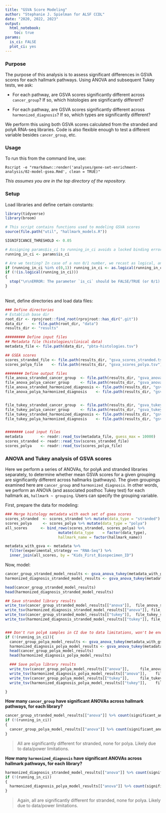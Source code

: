 ```yaml
---
title: "GSVA Score Modeling"
author: "Stephanie J. Spielman for ALSF CCDL"
date: "2020, 2022, 2023"
output: 
  html_notebook:
    toc: true
params:
  is_ci: FALSE
  plot_ci: yes
---
```


### Purpose

The purpose of this analysis is to assess significant differences in GSVA scores for each hallmark pathways. Using ANOVA and subsequent Tukey tests, we ask:

+ For each pathway, are GSVA scores significantly different across `cancer_group`? If so, which histologies are significantly different?

+ For each pathway, are GSVA scores significantly different across `harmonized_diagnosis`? If so, which types are significantly different?

We perform this using both GSVA scores calculated from the stranded and polyA RNA-seq libraries. Code is also flexible enough to test a different variable besides `cancer_group`, etc.

### Usage

To run this from the command line, use:
```
Rscript -e "rmarkdown::render('analyses/gene-set-enrichment-analysis/02-model-gsea.Rmd', clean = TRUE)" 
```
_This assumes you are in the top directory of the repository._

### Setup

Load libraries and define certain constants:

```r
library(tidyverse)
library(broom)

# This script contains functions used to modeling GSVA scores
source(file.path("util", "hallmark_models.R"))

SIGNIFICANCE_THRESHOLD <- 0.05

# Assigning params$is_ci to running_in_ci avoids a locked binding error
running_in_ci <- params$is_ci

# Are we testing? In case of a non 0/1 number, we recast as logical, and then ensure logical.
if (running_in_ci %in% c(0,1)) running_in_ci <- as.logical(running_in_ci)
if (!(is.logical(running_in_ci)))
{
  stop("\n\nERROR: The parameter `is_ci` should be FALSE/TRUE (or 0/1).")
}

```


<br>
Next, define directories and load data files:

```r
### Define directories
# Establish base dir
root_dir <- rprojroot::find_root(rprojroot::has_dir(".git"))
data_dir    <- file.path(root_dir, "data") 
results_dir <- "results"

######### Define input files
## Metadata file (histologies/clinical data)
metadata_file <- file.path(data_dir, "pbta-histologies.tsv")

## GSEA scores
scores_stranded_file <- file.path(results_dir, "gsva_scores_stranded.tsv")
scores_polya_file    <- file.path(results_dir, "gsva_scores_polya.tsv")

######## Define output files
file_anova_stranded_cancer_group  <- file.path(results_dir, "gsva_anova_stranded_cancer_group.tsv.gz")
file_anova_polya_cancer_group     <- file.path(results_dir, "gsva_anova_polya_cancer_group.tsv.gz")
file_anova_stranded_harmonized_diagnosis <- file.path(results_dir, "gsva_anova_stranded_harmonized_diagnosis.tsv.gz")
file_anova_polya_harmonized_diagnosis    <- file.path(results_dir, "gsva_anova_polya_harmonized_diagnosis.tsv.gz")


file_tukey_stranded_cancer_group  <- file.path(results_dir, "gsva_tukey_stranded_cancer_group.tsv.gz")
file_tukey_polya_cancer_group     <- file.path(results_dir, "gsva_tukey_polya_cancer_group.tsv.gz")
file_tukey_stranded_harmonized_diagnosis <- file.path(results_dir, "gsva_tukey_stranded_harmonized_diagnosis.tsv.gz")
file_tukey_polya_harmonized_diagnosis    <- file.path(results_dir, "gsva_tukey_polya_harmonized_diagnosis.tsv.gz")


######## Load input files
metadata        <- readr::read_tsv(metadata_file, guess_max = 10000)
scores_stranded <- readr::read_tsv(scores_stranded_file)
scores_polya    <- readr::read_tsv(scores_polya_file)
```



### ANOVA and Tukey analysis of GSVA scores

Here we perform a series of ANOVAs, for polyA and stranded libraries separately, to determine whether mean GSVA scores for a given grouping are significantly different across hallmarks (pathways). The given groupings examined here are `cancer_group` and `harmonized_diagnosis`. 
In other words, we perform an ANOVA (and associated posthoc Tukey test) for each hallmark as, `hallmark ~ grouping`. Users can specify the grouping variable.

First, prepare the data for modeling:

```r

### Merge histology metadata with each set of gsea scores
scores_stranded  <- scores_stranded %>% mutate(data_type = "stranded")
scores_polya     <- scores_polya %>% mutate(data_type = "polya")
all_scores      <- bind_rows(scores_stranded, scores_polya) %>%
                        mutate(data_type    = factor(data_type),
                        hallmark_name = factor(hallmark_name))

metadata_with_gsva <- metadata %>%
  filter(experimental_strategy == "RNA-Seq") %>%
  inner_join(all_scores, by = "Kids_First_Biospecimen_ID")
```


Now, model:

```r
cancer_group_stranded_model_results <- gsva_anova_tukey(metadata_with_gsva, cancer_group, "stranded", SIGNIFICANCE_THRESHOLD) 
harmonized_diagnosis_stranded_model_results <- gsva_anova_tukey(metadata_with_gsva, harmonized_diagnosis, "stranded", SIGNIFICANCE_THRESHOLD) 

head(cancer_group_stranded_model_results)
head(harmonized_diagnosis_stranded_model_results)

## Save stranded library results
write_tsv(cancer_group_stranded_model_results[["anova"]],  file_anova_stranded_cancer_group)
write_tsv(harmonized_diagnosis_stranded_model_results[["anova"]], file_anova_stranded_harmonized_diagnosis)
write_tsv(cancer_group_stranded_model_results[["tukey"]],  file_tukey_stranded_cancer_group)
write_tsv(harmonized_diagnosis_stranded_model_results[["tukey"]], file_tukey_stranded_harmonized_diagnosis)


### Don't run polyA samples in CI due to data limitations, won't be enough levels for ANOVA
if (!(running_in_ci)){
  cancer_group_polya_model_results <- gsva_anova_tukey(metadata_with_gsva, cancer_group, "polya", SIGNIFICANCE_THRESHOLD)
  harmonized_diagnosis_polya_model_results <- gsva_anova_tukey(metadata_with_gsva, harmonized_diagnosis, "polya", SIGNIFICANCE_THRESHOLD)
  head(cancer_group_polya_model_results)
  head(harmonized_diagnosis_polya_model_results)

  ### Save polya library results
  write_tsv(cancer_group_polya_model_results[["anova"]],     file_anova_polya_cancer_group)
  write_tsv(harmonized_diagnosis_polya_model_results[["anova"]],    file_anova_polya_harmonized_diagnosis)
  write_tsv(cancer_group_polya_model_results[["tukey"]],     file_tukey_polya_cancer_group)
  write_tsv(harmonized_diagnosis_polya_model_results[["tukey"]],    file_tukey_polya_harmonized_diagnosis)

}
```

**How many `cancer_group` have significant ANOVAs across hallmark pathways, for each library?**

```r
cancer_group_stranded_model_results[["anova"]] %>% count(significant_anova)
if (!(running_in_ci))
{
  cancer_group_polya_model_results[["anova"]] %>% count(significant_anova)
}
```

> All are significantly different for stranded, none for polya. Likely due to data/power limitations.

**How many `harmonized_diagnosis` have significant ANOVAs across hallmark pathways, for each library?**
```r
harmonized_diagnosis_stranded_model_results[["anova"]] %>% count(significant_anova)
if (!(running_in_ci))
{
  harmonized_diagnosis_polya_model_results[["anova"]] %>% count(significant_anova)
}
```

> Again, all are significantly different for stranded, none for polya. Likely due to data/power limitations.
